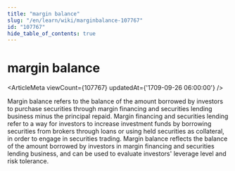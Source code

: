 ```yaml
---
title: "margin balance"
slug: "/en/learn/wiki/marginbalance-107767"
id: "107767"
hide_table_of_contents: true
---
```



# margin balance

<ArticleMeta viewCount={107767} updatedAt={'1709-09-26 06:00:00'} />

Margin balance refers to the balance of the amount borrowed by investors to purchase securities through margin financing and securities lending business minus the principal repaid. Margin financing and securities lending refer to a way for investors to increase investment funds by borrowing securities from brokers through loans or using held securities as collateral, in order to engage in securities trading. Margin balance reflects the balance of the amount borrowed by investors in margin financing and securities lending business, and can be used to evaluate investors' leverage level and risk tolerance.
